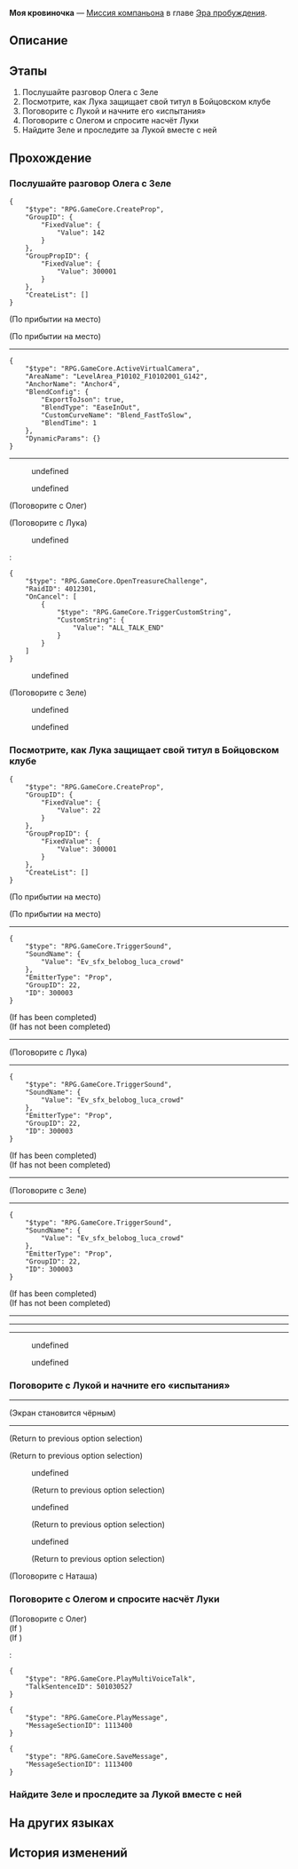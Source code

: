 {{Дополнить|Диалоги.}}
{{Миссия Инфобокс
|id              = 2011601
|Название        = 
|Изображение     = Миссия Освоения Моя кровиночка.png
|Тип             = Миссия компаньона
|События         = 
|Глава           = Эра пробуждения
|Условия         = Завершена [[Миссия Освоения]] ''[[Тишина галактики]]''
|Персонажи       = Взволнованные зрители; Зеле; Лука; Наташа; Олег; Первопроходец
|СтартЛокация    = [[Ярило-VI]] — [[Камнеград]]
|Локации         = Камнеград
|Предыдущая      = 
|Следующая       = 
|Награды         = Опыт Освоения*500; Звёздный нефрит*100; Путеводитель путешественника*10; Утраченный кристалл*8; Obsidian of Desolation*6; Кредиты*100 000
}}
'''Моя кровиночка''' — [[Миссия компаньона]] в главе [[Эра пробуждения]].

==Описание==
{{Описание|Вы вернулись в Подземье Белобога и подружились с юным бойцом Лукой.<br />Лука настаивает, чтобы вы с Зеле сопровождали его в «испытаниях».}}

==Этапы==
# Послушайте разговор Олега с Зеле
# Посмотрите, как Лука защищает свой титул в Бойцовском клубе
# Поговорите с Лукой и начните его «испытания»
# Поговорите с Олегом и спросите насчёт Луки
# Найдите Зеле и проследите за Лукой вместе с ней

==Прохождение==
{{Дополнить}}


===Послушайте разговор Олега с Зеле===
{{Описание миссии|локация=Камнеград|Восстановление Белобога неуклонно набирает обороты, и ситуация в Подземье стабилизируется. Люди вновь обретают утраченные радости жизни. Олег и Зеле, кажется, увлечены беседой, когда мимо случайно проходит {{MC|ж=великая героиня, спасшая|м=великий герой, спасший}} мир...}}
{{Диалог Начало}}
<pre>{
	"$type": "RPG.GameCore.CreateProp",
	"GroupID": {
		"FixedValue": {
			"Value": 142
		}
	},
	"GroupPropID": {
		"FixedValue": {
			"Value": 300001
		}
	},
	"CreateList": []
}</pre>
;(По прибытии на место)

;(По прибытии на место)
----
<!--Unknown TalkSentence: 216010101-->
<!--Unknown TalkSentence: 216010102-->
<!--Unknown TalkSentence: 216010103-->
<!--Unknown TalkSentence: 216010104-->
<pre>{
	"$type": "RPG.GameCore.ActiveVirtualCamera",
	"AreaName": "LevelArea_P10102_F10102001_G142",
	"AnchorName": "Anchor4",
	"BlendConfig": {
		"ExportToJson": true,
		"BlendType": "EaseInOut",
		"CustomCurveName": "Blend_FastToSlow",
		"BlendTime": 1
	},
	"DynamicParams": {}
}</pre>
<!--Unknown TalkSentence: 216010105-->
<!--Unknown TalkSentence: 216010106-->
----
<!--Unknown TalkSentence: 216010202-->
<!--Unknown TalkSentence: 216010203-->
<!--Unknown TalkSentence: 216010204-->
:{{Диалог|Стрелка}} undefined
:{{Диалог|Стрелка}} undefined
<!--Unknown TalkSentence: 216010206-->
<!--Unknown TalkSentence: 216010207-->
<!--Unknown TalkSentence: 216010214-->
<!--Unknown TalkSentence: 216010215-->
<!--Unknown TalkSentence: 216010216-->
<!--Unknown TalkSentence: 216010217-->
<!--Unknown TalkSentence: 216010218-->

;(Поговорите с Олег)
<!--Unknown TalkSentence: 216018101-->
<!--Unknown TalkSentence: 216018102-->

;(Поговорите с Лука)
<!--Unknown TalkSentence: 216010701-->
:{{Диалог|Стрелка}} undefined
:<!--Unknown TalkSentence: 216010703-->
:<!--Unknown TalkSentence: 216010704-->
:<!--Unknown TalkSentence: 216010705-->
:<pre>{
	"$type": "RPG.GameCore.OpenTreasureChallenge",
	"RaidID": 4012301,
	"OnCancel": [
		{
			"$type": "RPG.GameCore.TriggerCustomString",
			"CustomString": {
				"Value": "ALL_TALK_END"
			}
		}
	]
}</pre>
:{{Диалог|Выход}} undefined
:<!--Unknown TalkSentence: 216010707-->
:<!--Unknown TalkSentence: 216010708-->

;(Поговорите с Зеле)
<!--Unknown TalkSentence: 216018201-->
:{{Диалог|Стрелка}} undefined
:{{Диалог|Стрелка}} undefined
<!--Unknown TalkSentence: 216018203-->
<!--Unknown TalkSentence: 216018206-->
<!--Unknown TalkSentence: 216018207-->
{{Диалог Конец}}

===Посмотрите, как Лука защищает свой титул в Бойцовском клубе===
{{Описание миссии|локация=Бойцовский клуб|В Подземье вы встречаете Олега и Зеле, своих старых друзей.<br />Олег надеется, что вы сможете поддержать его ученика Луку, чемпиона бойцовского клуба Камнеграда.<br />Если нет срочных дел, то почему бы и не сходить развеяться?}}
{{Диалог Начало}}
<pre>{
	"$type": "RPG.GameCore.CreateProp",
	"GroupID": {
		"FixedValue": {
			"Value": 22
		}
	},
	"GroupPropID": {
		"FixedValue": {
			"Value": 300001
		}
	},
	"CreateList": []
}</pre>
;(По прибытии на место)

;(По прибытии на место)
:{{tx}}
----
<pre>{
	"$type": "RPG.GameCore.TriggerSound",
	"SoundName": {
		"Value": "Ev_sfx_belobog_luca_crowd"
	},
	"EmitterType": "Prop",
	"GroupID": 22,
	"ID": 300003
}</pre>
;(If {{cx}}<!--Hidden Mission ID 4040130--> has been completed)
;(If {{cx}}<!--Hidden Mission ID 4040130--> has not been completed)
<!--Unknown TalkSentence: 216010402-->
<!--Unknown TalkSentence: 216010403-->
<!--Unknown TalkSentence: 216010404-->
<!--Unknown TalkSentence: 216010405-->
<!--Unknown TalkSentence: 216010406-->
<!--Unknown TalkSentence: 216010407-->
<!--Unknown TalkSentence: 216010408-->
<!--Unknown TalkSentence: 216010409-->
----

;(Поговорите с Лука)
----
<pre>{
	"$type": "RPG.GameCore.TriggerSound",
	"SoundName": {
		"Value": "Ev_sfx_belobog_luca_crowd"
	},
	"EmitterType": "Prop",
	"GroupID": 22,
	"ID": 300003
}</pre>
;(If {{cx}}<!--Hidden Mission ID 4040130--> has been completed)
;(If {{cx}}<!--Hidden Mission ID 4040130--> has not been completed)
<!--Unknown TalkSentence: 216010402-->
<!--Unknown TalkSentence: 216010403-->
<!--Unknown TalkSentence: 216010404-->
<!--Unknown TalkSentence: 216010405-->
<!--Unknown TalkSentence: 216010406-->
<!--Unknown TalkSentence: 216010407-->
<!--Unknown TalkSentence: 216010408-->
<!--Unknown TalkSentence: 216010409-->
----

;(Поговорите с Зеле)
----
<pre>{
	"$type": "RPG.GameCore.TriggerSound",
	"SoundName": {
		"Value": "Ev_sfx_belobog_luca_crowd"
	},
	"EmitterType": "Prop",
	"GroupID": 22,
	"ID": 300003
}</pre>
;(If {{cx}}<!--Hidden Mission ID 4040130--> has been completed)
;(If {{cx}}<!--Hidden Mission ID 4040130--> has not been completed)
<!--Unknown TalkSentence: 216010402-->
<!--Unknown TalkSentence: 216010403-->
<!--Unknown TalkSentence: 216010404-->
<!--Unknown TalkSentence: 216010405-->
<!--Unknown TalkSentence: 216010406-->
<!--Unknown TalkSentence: 216010407-->
<!--Unknown TalkSentence: 216010408-->
<!--Unknown TalkSentence: 216010409-->
----
----
----
<!--Unknown TalkSentence: 216010601-->
<!--Unknown TalkSentence: 216010602-->
<!--Unknown TalkSentence: 216010603-->
:{{Диалог|Стрелка}} undefined
:<!--Unknown TalkSentence: 216010605-->
:<!--Unknown TalkSentence: 216010609-->
:<!--Unknown TalkSentence: 216010610-->
:<!--Unknown TalkSentence: 216010611-->
:<!--Unknown TalkSentence: 216010612-->
:<!--Unknown TalkSentence: 216010613-->
:{{Диалог|Стрелка}} undefined
:<!--Unknown TalkSentence: 216010607-->
:<!--Unknown TalkSentence: 216010608-->
:<!--Unknown TalkSentence: 216010609-->
:<!--Unknown TalkSentence: 216010610-->
:<!--Unknown TalkSentence: 216010611-->
:<!--Unknown TalkSentence: 216010612-->
:<!--Unknown TalkSentence: 216010613-->
<!--Unknown TalkSentence: 216010605-->
<!--Unknown TalkSentence: 216010609-->
<!--Unknown TalkSentence: 216010610-->
<!--Unknown TalkSentence: 216010611-->
<!--Unknown TalkSentence: 216010612-->
<!--Unknown TalkSentence: 216010613-->
{{Диалог Конец}}

===Поговорите с Лукой и начните его «испытания»===
{{Описание миссии|локация=Камнеград|Для вас в новинку наблюдать, как Лука защищает свой титул. Однако для Луки это всего лишь очередной обычный день.<br />Лука рассказывает вам с Зеле о своём «плане испытаний» и хочет, чтобы вы сопровождали его на протяжении всего пути и стали свидетелями его роста.<br />Как человек, который не знает слова «нет», вы, конечно, соглашаетесь на его просьбу.}}
{{Диалог Начало}}
----
;(Экран становится чёрным)
<!--Unknown TalkSentence: 216010801-->
<!--Unknown TalkSentence: 216010802-->
<!--Unknown TalkSentence: 216010803-->
<!--Unknown TalkSentence: 216010804-->
----
<!--Unknown TalkSentence: 216010805-->
<!--Unknown TalkSentence: 216010806-->
:<!--1.5-second delay-->
<!--Unknown TalkSentence: 216010807-->
<!--Unknown TalkSentence: 216010808-->
;(Return to previous option selection)
<!--Unknown TalkSentence: 216010809-->
<!--Unknown TalkSentence: 216010810-->
<!--Unknown TalkSentence: 216010811-->
;(Return to previous option selection)
:{{Диалог|Стрелка}} undefined
:<!--Unknown TalkSentence: 216010813-->
:<!--Unknown TalkSentence: 216010818-->
:<!--Unknown TalkSentence: 216010819-->
:;(Return to previous option selection)
:{{Диалог|Стрелка}} undefined
:<!--Unknown TalkSentence: 216010815-->
:<!--Unknown TalkSentence: 216010818-->
:<!--Unknown TalkSentence: 216010819-->
:;(Return to previous option selection)
:{{Диалог|Стрелка}} undefined
:<!--Unknown TalkSentence: 216010817-->
:<!--Unknown TalkSentence: 216010818-->
:<!--Unknown TalkSentence: 216010819-->
:;(Return to previous option selection)

;(Поговорите с Наташа)
<!--Unknown TalkSentence: 216010846-->
<!--Unknown TalkSentence: 216010847-->
{{Диалог Конец}}

===Поговорите с Олегом и спросите насчёт Луки===
{{Описание миссии|локация=Камнеград|Лука сражался до тех пор, пока не потерял сознание в битве со Сварогом. Он по-прежнему отказывается рассказывать вам и Зеле об истинной цели своих «испытаний».<br />Вы решаете спросить у человека, который должен знать его лучше всех, - тренера Олега, не вёл ли себя странно этот молодой боец.}}
{{Диалог Начало}}


;(Поговорите с Олег)
;(If {{cx}}<!--during performance 501030501-->)
;(If {{cx}}<!--not during performance 501030501-->)
:<pre>{
	"$type": "RPG.GameCore.PlayMultiVoiceTalk",
	"TalkSentenceID": 501030527
}</pre>
<!--Unknown TalkSentence: 501030503-->
<pre>{
	"$type": "RPG.GameCore.PlayMessage",
	"MessageSectionID": 1113400
}</pre>
<pre>{
	"$type": "RPG.GameCore.SaveMessage",
	"MessageSectionID": 1113400
}</pre>
{{Диалог Конец}}

===Найдите Зеле и проследите за Лукой вместе с ней===
{{Описание миссии|локация=Камнеград|Лука сражался до тех пор, пока не потерял сознание в битве со Сварогом. Он по-прежнему отказывается рассказывать вам и Зеле об истинной цели своей «испытаний».<br />Однако Зеле не планирует отставать от Луки. Она хочет узнать, что за всем этим стоит.<br />Зеле уже выяснила, где находится Лука. Встретьтесь с ней в городе.}}
{{Диалог Начало}}
:<!--1-second delay-->
{{Диалог Конец}}

==На других языках==
{{На других языках
|en   = Mo Cuishle
|zhs  = 我的挚爱，我的血肉
|zht  = 我的摯愛，我的血肉
|ja   = 私の最愛、私の血
|ko   = 나의 사랑, 나의 혈육
|es   = Mo Cuishle
|fr   = Mon amour, ma chair, mon sang
|ru   = Моя кровиночка
|th   = รักแท้ของฉัน เลือดเนื้อของฉัน
|vi   = Tình Yêu Của Tôi, Nhịp Đập Của Tôi
|de   = Mo Cuishle
|id   = Kesayanganku, Darah Dagingku
|pt   = Mo Cuishle
}}

==История изменений==
{{История изменений|2.7}}
